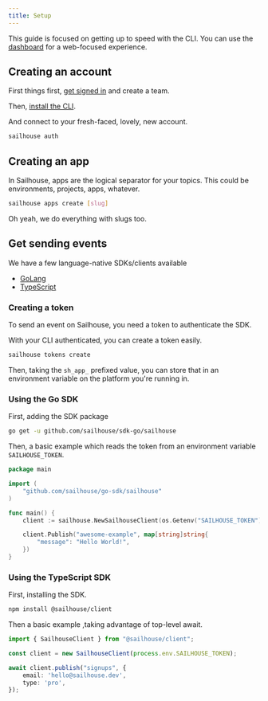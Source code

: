 ```yaml
---
title: Setup
---
```


This guide is focused on getting up to speed with the CLI. You can use the [dashboard](https://app.sailhouse.dev) for a web-focused experience.

## Creating an account

First things first, [get signed in](https://app.sailhouse.dev) and create a team.

Then, [install the CLI](/reference/cli#installing-the-cli).

And connect to your fresh-faced, lovely, new account.
```bash
sailhouse auth
```

## Creating an app

In Sailhouse, apps are the logical separator for your topics. This could be environments, projects, apps, whatever.

```bash
sailhouse apps create [slug]
```

Oh yeah, we do everything with slugs too.

## Get sending events

We have a few language-native SDKs/clients available

- [GoLang](https://github.com/sailhouse/sdk-go)
- [TypeScript](https://github.com/sailhouse/sdk-ts)

### Creating a token

To send an event on Sailhouse, you need a token to authenticate the SDK.

With your CLI authenticated, you can create a token easily.

```bash
sailhouse tokens create
```

Then, taking the `sh_app_` prefixed value, you can store that in an environment variable on the platform you're running in.

### Using the Go SDK

First, adding the SDK package

```bash
go get -u github.com/sailhouse/sdk-go/sailhouse
```

Then, a basic example which reads the token from an environment variable `SAILHOUSE_TOKEN`.

```go
package main

import (
    "github.com/sailhouse/go-sdk/sailhouse"
)

func main() {
	client := sailhouse.NewSailhouseClient(os.Getenv("SAILHOUSE_TOKEN"))

	client.Publish("awesome-example", map[string]string{
		"message": "Hello World!",
	})
}
```

### Using the TypeScript SDK

First, installing the SDK.

```bash
npm install @sailhouse/client
```

Then a basic example ,taking advantage of top-level await.

```ts
import { SailhouseClient } from "@sailhouse/client";

const client = new SailhouseClient(process.env.SAILHOUSE_TOKEN);

await client.publish("signups", {
    email: 'hello@sailhouse.dev',
    type: 'pro',
});
```
